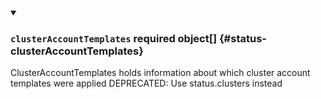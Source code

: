 


<details className="config-field" data-expandable="true" open>
<summary>

### `clusterAccountTemplates` <span className="config-field-required" data-required="false">required</span> <span className="config-field-type">object[]</span> <span className="config-field-default"></span> <span className="config-field-enum"></span> {#status-clusterAccountTemplates}

ClusterAccountTemplates holds information about which cluster account templates were applied
DEPRECATED: Use status.clusters instead

</summary>

<PartialClusterAccountTemplatesreference />


</details>
